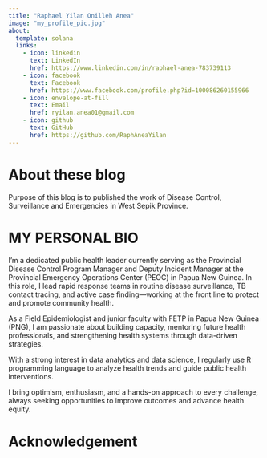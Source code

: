 ```yaml
---
title: "Raphael Yilan Onilleh Anea"
image: "my_profile_pic.jpg"
about:
  template: solana
  links:
    - icon: linkedin
      text: LinkedIn
      href: https://www.linkedin.com/in/raphael-anea-783739113
    - icon: facebook
      text: Facebook
      href: https://www.facebook.com/profile.php?id=100086260155966
    - icon: envelope-at-fill
      text: Email
      href: ryilan.anea01@gmail.com
    - icon: github
      text: GitHub
      href: https://github.com/RaphAneaYilan
---
```


::: panel-tabset
# About these blog

Purpose of this blog is to published the work of Disease Control, Surveillance and Emergencies in West Sepik Province.

# MY PERSONAL BIO

I’m a dedicated public health leader currently serving as the Provincial Disease Control Program Manager and Deputy Incident Manager at the Provincial Emergency Operations Center (PEOC) in Papua New Guinea. In this role, I lead rapid response teams in routine disease surveillance, TB contact tracing, and active case finding—working at the front line to protect and promote community health.

As a Field Epidemiologist and junior faculty with FETP in Papua New Guinea (PNG), I am passionate about building capacity, mentoring future health professionals, and strengthening health systems through data-driven strategies.

With a strong interest in data analytics and data science, I regularly use R programming language to analyze health trends and guide public health interventions.

I bring optimism, enthusiasm, and a hands-on approach to every challenge, always seeking opportunities to improve outcomes and advance health equity.

# Acknowledgement
:::
